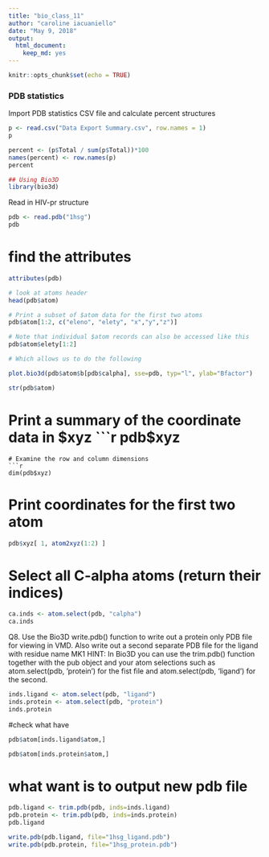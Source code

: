 ```yaml
---
title: "bio_class_11"
author: "caroline iacuaniello"
date: "May 9, 2018"
output: 
  html_document: 
    keep_md: yes
---
```


```r
knitr::opts_chunk$set(echo = TRUE)
```

### PDB statistics

Import PDB statistics CSV file and calculate percent structures 

```r
p <- read.csv("Data Export Summary.csv", row.names = 1)
p
```
```r
percent <- (p$Total / sum(p$Total))*100
names(percent) <- row.names(p)
percent
```
```r
## Using Bio3D
library(bio3d)

```

Read in HIV-pr structure
```r
pdb <- read.pdb("1hsg")
pdb
```
# find the attributes
```r
attributes(pdb)
```
```r
# look at atoms header
head(pdb$atom)
```
```r
# Print a subset of $atom data for the first two atoms
pdb$atom[1:2, c("eleno", "elety", "x","y","z")]
```

```r
# Note that individual $atom records can also be accessed like this
pdb$atom$elety[1:2]
```

```r
# Which allows us to do the following

plot.bio3d(pdb$atom$b[pdb$calpha], sse=pdb, typ="l", ylab="Bfactor")
```
```r
str(pdb$atom)
```
# Print a summary of the coordinate data in $xyz
```r
pdb$xyz
```
# Examine the row and column dimensions
```r
dim(pdb$xyz)
```
# Print coordinates for the first two atom

```r
pdb$xyz[ 1, atom2xyz(1:2) ]
```
# Select all C-alpha atoms (return their indices)
```r
ca.inds <- atom.select(pdb, "calpha")
ca.inds
```
Q8. Use the Bio3D write.pdb() function to write out a protein only PDB file for viewing in
VMD. Also write out a second separate PDB file for the ligand with residue name MK1
HINT: In Bio3D you can use the trim.pdb() function together with the pub object and your atom
selections such as atom.select(pdb, ’protein’) for the fist file and atom.select(pdb, ‘ligand’) for
the second.
```r
inds.ligand <- atom.select(pdb, "ligand")
inds.protein <- atom.select(pdb, "protein")
inds.protein
```

#check what have
```r
pdb$atom[inds.ligand$atom,]
```

```r
pdb$atom[inds.protein$atom,]
```
# what want is to output new pdb file

```r
pdb.ligand <- trim.pdb(pdb, inds=inds.ligand)
pdb.protein <- trim.pdb(pdb, inds=inds.protein)
pdb.ligand
```

```r
write.pdb(pdb.ligand, file="1hsg_ligand.pdb")
write.pdb(pdb.protein, file="1hsg_protein.pdb")
```

